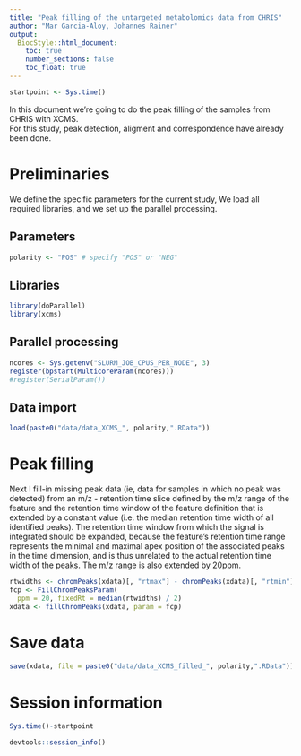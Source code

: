 ```yaml
---
title: "Peak filling of the untargeted metabolomics data from CHRIS"
author: "Mar Garcia-Aloy, Johannes Rainer"
output: 
  BiocStyle::html_document:
    toc: true
    number_sections: false
    toc_float: true
---
```


```r
startpoint <- Sys.time()
```

In this document we're going to do the peak filling of the samples from CHRIS with XCMS.  
For this study, peak detection, aligment and correspondence have already been done. 


# Preliminaries

We define the specific parameters for the current study, 
We load all required libraries, and we set up the parallel processing.

## Parameters

```r
polarity <- "POS" # specify "POS" or "NEG"
```

## Libraries

```r
library(doParallel)
library(xcms)
```

## Parallel processing

```r
ncores <- Sys.getenv("SLURM_JOB_CPUS_PER_NODE", 3)
register(bpstart(MulticoreParam(ncores)))
#register(SerialParam())
```

## Data import

```r
load(paste0("data/data_XCMS_", polarity,".RData"))
```


# Peak filling

Next I fill-in missing peak data (ie, data for samples in which no peak was detected) 
from an m/z - retention time slice defined by
the m/z range of the feature and the retention time window of the feature
definition that is extended by a constant value (i.e. the median retention time
width of all identified peaks). The retention time window from which the signal is
integrated should be expanded, because the feature's retention time range
represents the minimal and maximal apex position of the associated peaks in the
time dimension, and is thus unrelated to the actual retention time width of the
peaks. The m/z range is also extended by 20ppm.

```r
rtwidths <- chromPeaks(xdata)[, "rtmax"] - chromPeaks(xdata)[, "rtmin"]
fcp <- FillChromPeaksParam(
  ppm = 20, fixedRt = median(rtwidths) / 2)
xdata <- fillChromPeaks(xdata, param = fcp)
```


# Save data

```r
save(xdata, file = paste0("data/data_XCMS_filled_", polarity,".RData"))
```


# Session information

```r
Sys.time()-startpoint

devtools::session_info()
```
